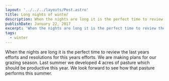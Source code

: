 ```yaml
---
layout: '../../../layouts/Post.astro'
title: Long nights of winter
description: When the nights are long it is the perfect time to review the last years efforts
publishDate: January 22, 2017
excerpt: 'When the nights are long it is the perfect time to review the last years efforts'
tags:
  - winter
---
```


When the nights are long it is the perfect time to review the last years efforts and resolutions for this years efforts.  We are making plans for our grazing season. Last summer we developed 4 acres of pasture which should be productive this year. We look forward to see how that pasture performs this summer.